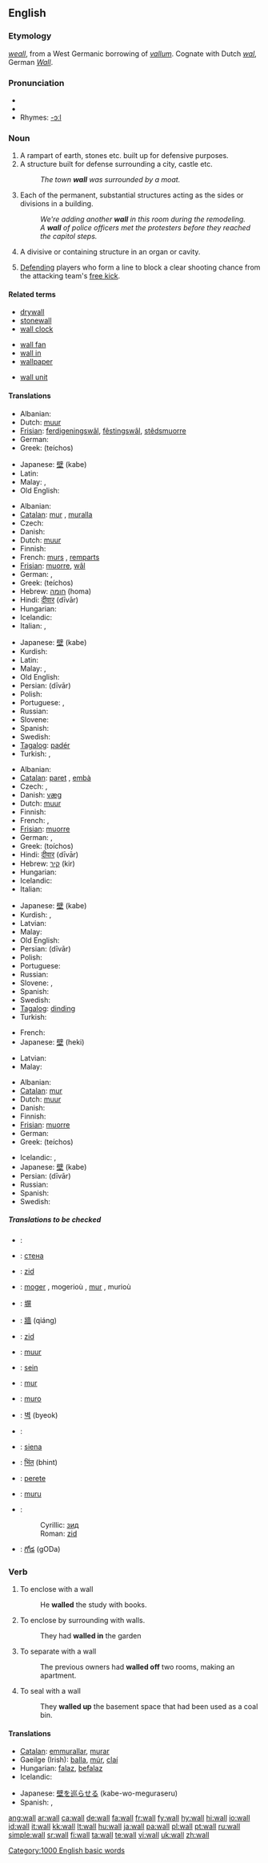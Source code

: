 ==English==

{{rank|honour|individual|girls|808|wall|cry|step|turning}}

===Etymology===
{{OE.}} ''[[weall]]'', from a West Germanic borrowing of {{L.}} ''[[vallum]]''.  Cognate with Dutch ''[[wal]]'', German ''[[Wall]]''.

===Pronunciation===
* {{IPA|/wɔːl/}}
* {{audio|en-us-wall.ogg|Audio (US)}}
* Rhymes: [[Rhymes:English:-ɔːl|-ɔːl]]

===Noun===
{{en-noun}}

# A rampart of earth, stones etc. built up for defensive purposes.
# A structure built for defense surrounding a city, castle etc.
#: ''The town '''wall''' was surrounded by a moat.''
# Each of the permanent, substantial structures acting as the sides or divisions in a building.
#: ''We're adding another '''wall''' in this room during the remodeling.''
#: ''A '''wall''' of police officers met the protesters before they reached the capitol steps.''
# {{context|anatomy|zoology|botany}} A divisive or containing structure in an organ or cavity.
# {{football}} [[Defend]]ing players who form a line to block a clear shooting chance from the attacking team's [[free kick]].

====Related terms====
{{top3}}
* [[drywall]]
* [[stonewall]]
* [[wall clock]]
{{mid3}}
* [[wall fan]]
* [[wall in]]
* [[wallpaper]]
{{mid3}}
* [[wall unit]]
{{bottom}}

====Translations====
{{trans-top|defensive rampart built up of earth, stone etc.}}
* Albanian: {{t-|sq|mur|m|xs=Albanian}}
* Dutch: [[muur]]
* [[Frisian]]: [[ferdigeningswâl]], [[fêstingswâl]], [[stêdsmuorre]]
* German: {{t-|de|Wall|m}}
* Greek: {{t|el|τείχος|n|sc=Grek}} (teíchos)
{{trans-mid}}
* Japanese: [[壁]] (kabe)
* Latin: {{t-|la|vallum}}
* Malay: {{t|ms|tembok}}, {{t|ms|benteng}}
* Old English: {{t-|ang|weall|m|xs=Old English}}
{{trans-bottom}}

{{trans-top|structure built for defense surrounding or separating an area}}
* Albanian: {{t-|sq|mur|m|xs=Albanian}}
* [[Catalan]]: [[mur]] {{m}}, [[muralla]] {{f}}
* Czech: {{t-|cs|zeď|f}}
* Danish: {{t-|da|mur}}
* Dutch: [[muur]]
* Finnish: {{t+|fi|muuri}}
* French: [[murs]] {{mp}}, [[remparts]] {{mp}}
* [[Frisian]]: [[muorre]], [[wâl]]
* German: {{t+|de|Mauer|f}}, {{t-|de|Wall|m}}
* Greek: {{t|el|τείχος|n|sc=Grek}} (teíchos)
* Hebrew: [[חומה]] {{f}} (homa)
* Hindi: [[दीवार]] (dīvār)
* Hungarian: {{t+|hu|fal}}
* Icelandic: {{t-|is|múr|m}}
* Italian: {{t+|it|muro|m}}, {{t-|it|fortificazione|f}}
{{trans-mid}}
* Japanese: [[壁]] (kabe)
* Kurdish: {{t-|ku|دیوار|sc=KUchar}}
* Latin: {{t-|la|murus|m}}
* Malay: {{t|ms|tembok}}, {{t|ms|benteng}}
* Old English: {{t-|ang|weall|m|xs=Old English}}
* Persian: {{FAchar|[[دیوار]]}} (dīvār)
* Polish: {{t+|pl|mur|m}}
* Portuguese: {{t+|pt|muralha|f}}, {{t+|pt|muro|m}}
* Russian: {{t+|ru|стена|f|tr=stená|sc=Cyrl}}
* Slovene: {{t+|sl|zid|m}}
* Spanish: {{t+|es|muro|m}}
* Swedish: {{t-|sv|mur|c}}
* [[Tagalog]]: [[padér]]
* Turkish: {{t+|tr|duvar}}, {{t+|tr|sur}}
{{trans-bottom}}

{{trans-top|permanent, substantial side or division in a building}}
* Albanian: {{t-|sq|mur|m|xs=Albanian}}
* [[Catalan]]: [[paret]] {{f}}, [[embà]] {{m}}
* Czech: {{t-|cs|zeď|f}}, {{t-|cs|stěna|f}}
* Danish: [[væg]] {{n}}
* Dutch: [[muur]]
* Finnish: {{t+|fi|seinä}}
* French: {{t+|fr|mur|m}}, {{t-|fr|paroi|m}}
* [[Frisian]]: [[muorre]]
* German: {{t+|de|Wand|f}}, {{t+|de|Mauer|f}}
* Greek: {{t|el|τοίχος|m|sc=Grek}} (toíchos)
* Hindi: [[दीवार]] (dīvār)
* Hebrew: [[קיר]] {{m}} (kir)
* Hungarian: {{t+|hu|fal}}
* Icelandic: {{t+|is|veggur|m}}
* Italian: {{t+|it|muro|m}}
{{trans-mid}}
* Japanese: [[壁]] (kabe)
* Kurdish: {{t|ku|dîwar|m}}, {{t-|ku|دیوار|sc=KUchar}}
* Latvian: {{t-|lv|siena|f|xs=Latvian}}
* Malay: {{t|ms|dinding}}
* Old English: {{t-|ang|weall|m|xs=Old English}}
* Persian: {{FAchar|[[دیوار]]}} (dīvār)
* Polish: {{t+|pl|ściana|f}}
* Portuguese: {{t+|pt|parede|f}}
* Russian: {{t+|ru|стена|f|tr=stená|sc=Cyrl}}
* Slovene: {{t+|sl|zid|m}}, {{t+|sl|stena|f}}
* Spanish: {{t+|es|pared|f}}
* Swedish: {{t+|sv|vägg|c}}
* [[Tagalog]]: [[dinding]]
* Turkish: {{t+|tr|duvar}}
{{trans-bottom}}

{{trans-top|anatomy, zoology, botany usage}}
* French: {{t-|fr|paroi|m}}
* Japanese: [[壁]] (heki)
{{trans-mid}}
* Latvian: {{t-|lv|siena|f|xs=Latvian}}
* Malay: {{t|ms|dinding}}
{{trans-bottom}}

{{trans-top|defending soccer players who form a line}}
* Albanian: {{t-|sq|mur|m|xs=Albanian}}
* [[Catalan]]: [[mur]] {{m}}
* Dutch: [[muur]]
* Danish: {{t-|da|mur}}
* Finnish: {{t+|fi|muuri}}
* [[Frisian]]: [[muorre]]
* German: {{t+|de|Mauer|f}}
* Greek: {{t|el|τείχος|n|sc=Grek}} (teíchos)
{{trans-mid}}
* Icelandic: {{t-|is|varnarveggur|m}}, {{t+|is|veggur|m}}
* Japanese: [[壁]] (kabe)
* Persian: {{FAchar|[[دیوار]]}} (dīvār)
* Russian: {{t+|ru|стенка|f|tr=sténka|sc=Cyrl}}
* Spanish: {{t|es|barrera|f}}
* Swedish: {{t-|sv|mur|c}}
{{trans-bottom}}

=====Translations to be checked=====
{{checktrans}}
{{top}}
* {{ttbc|Arabic}}: {{ARchar|[[حائط]]}} {{IPAchar|(ħā’iʈ)}} {{m}}
* {{ttbc|Bulgarian}}: [[стена#Bulgarian|стена]] {{f}}
* {{ttbc|Bosnian}}: [[zid#Bosnian|zid]] {{m}}
* {{ttbc|Breton}}: [[moger]] {{f}}, mogerioù {{p}}, [[mur]] {{f}}, murioù {{p}}
* {{ttbc|CJK Characters}}: [[塀]]
* {{ttbc|Chinese}}: [[牆]] (qiáng)
* {{ttbc|Croatian}}: [[zid]] {{m}}
* {{ttbc|Dutch}}: [[muur]]
* {{ttbc|Estonian}}: [[sein#Estonian|sein]]
* {{ttbc|French}}: [[mur]] {{m}}
* {{ttbc|Ido}}: [[muro]]
{{mid}}
* {{ttbc|Korean}}: [[벽]] (byeok)
* {{ttbc|Kurdish}}: {{t|ku|kelhe}} {{f}}
* {{ttbc|Lithuanian}}: [[siena]]
* {{ttbc|Marathi}}: [[भिंत]] (bhint)
* {{ttbc|Romanian}}: [[perete]] {{m}}
* {{ttbc|Sardinian}}: [[muru]] {{m}}
* {{ttbc|Serbian}}:
*: Cyrillic: [[зид#Serbian|зид]] {{m}}
*: Roman: [[zid#Serbian|zid]] {{m}}
* {{ttbc|Telugu}}: [[గోడ]] (gODa)
{{bottom}}

===Verb===
{{en-verb}}

# To enclose with a wall
#: He '''walled''' the study with books.
# {{italbrac|with "[[in]]"}} To enclose by surrounding with walls.
#: They had '''walled in''' the garden
# {{italbrac|with "[[off]]"}} To separate with a wall
#: The previous owners had '''walled off''' two rooms, making an apartment.
# {{italbrac|with "[[up]]"}} To seal with a wall
#: They '''walled up''' the basement space that had been used as a coal bin.

====Translations====
{{trans-top|to enclose by surrounding with walls}}
* [[Catalan]]: [[emmurallar]], [[murar]]
* Gaeilge (Irish): [[balla]], [[múr]], [[claí]]
* Hungarian: [[falaz]], [[befalaz]]
* Icelandic: {{t-|is|múra}}
{{trans-mid}}
* Japanese: [[壁を巡らせる]] (kabe-wo-meguraseru)
* Spanish: {{t-|es|amurallar}}, {{t|es|murar}}
{{trans-bottom}}

[[Category:1000 English basic words]]

[[ang:wall]]
[[ar:wall]]
[[ca:wall]]
[[de:wall]]
[[fa:wall]]
[[fr:wall]]
[[fy:wall]]
[[hy:wall]]
[[hi:wall]]
[[io:wall]]
[[id:wall]]
[[it:wall]]
[[kk:wall]]
[[lt:wall]]
[[hu:wall]]
[[ja:wall]]
[[pa:wall]]
[[pl:wall]]
[[pt:wall]]
[[ru:wall]]
[[simple:wall]]
[[sr:wall]]
[[fi:wall]]
[[ta:wall]]
[[te:wall]]
[[vi:wall]]
[[uk:wall]]
[[zh:wall]]